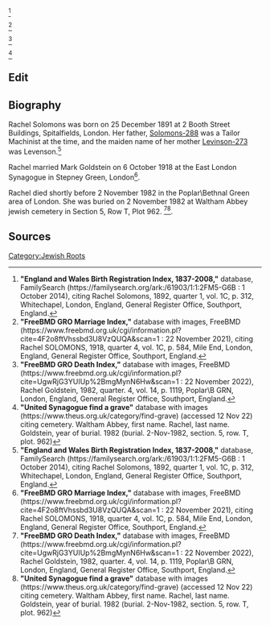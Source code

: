 <ref name="BC1">
'''"England and Wales Birth Registration Index, 1837-2008,"''' database, FamilySearch (https://familysearch.org/ark:/61903/1:1:2FM5-G6B : 1 October 2014),
citing Rachel Solomons, 1892, quarter 1, vol. 1C, p. 312, Whitechapel, London, England, General Register Office, Southport, England.
</ref>

<ref name="MC1">
'''"FreeBMD GRO Marriage Index,"''' database with images, FreeBMD (https://www.freebmd.org.uk/cgi/information.pl?cite=4F2o8ftVhssbd3U8VzQUQA&scan=1 : 22 November 2021), 
citing Rachel SOLOMONS, 1918, quarter 4, vol. 1C, p. 584, Mile End, London, England, General Register Office, Southport, England.
</ref>

<ref name="DC1">
'''"FreeBMD GRO Death Index,"''' database with images, FreeBMD (https://www.freebmd.org.uk/cgi/information.pl?cite=UgwRjG3YUIUp%2BmgMynN6Hw&scan=1 : 22 November 2022),
Rachel Goldstein, 1982, quarter. 4, vol. 14, p. 1119, Poplar\B GRN, London, England, General Register Office, Southport, England.
</ref>

<ref name="BUR1">
'''"United Synagogue find a grave"''' database with images (https://www.theus.org.uk/category/find-grave) (accessed 12 Nov 22)
citing cemetery. Waltham Abbey, first name. Rachel, last name. Goldstein, year of burial. 1982
(burial. 2-Nov-1982, section. 5, row. T, plot. 962)
</ref>




== Edit ==


[[Category:Jewish Roots]]
== Biography ==
Rachel Solomons was born on 25 December 1891 at 2 Booth Street Buildings, Spitalfields, London.  Her father, [[Solomons-288]] was a Tailor Machinist at the time, and the maiden name of her mother [[Levinson-273]] was Levenson.<ref name="BC1">
'''"England and Wales Birth Registration Index, 1837-2008,"''' database, FamilySearch (https://familysearch.org/ark:/61903/1:1:2FM5-G6B : 1 October 2014),
citing Rachel Solomons, 1892, quarter 1, vol. 1C, p. 312, Whitechapel, London, England, General Register Office, Southport, England.
</ref>

Rachel married Mark Goldstein on 6 October 1918 at the East London Synagogue in Stepney Green, London<ref name="MC1">
'''"FreeBMD GRO Marriage Index,"''' database with images, FreeBMD (https://www.freebmd.org.uk/cgi/information.pl?cite=4F2o8ftVhssbd3U8VzQUQA&scan=1 : 22 November 2021), 
citing Rachel SOLOMONS, 1918, quarter 4, vol. 1C, p. 584, Mile End, London, England, General Register Office, Southport, England.
</ref>.

Rachel died shortly before 2 November 1982 in the Poplar\Bethnal Green area of London.  She was buried on 2 November 1982 at Waltham Abbey jewish cemetery in Section 5, Row T, Plot 962. <ref name="DC1">
'''"FreeBMD GRO Death Index,"''' database with images, FreeBMD (https://www.freebmd.org.uk/cgi/information.pl?cite=UgwRjG3YUIUp%2BmgMynN6Hw&scan=1 : 22 November 2022),
Rachel Goldstein, 1982, quarter. 4, vol. 14, p. 1119, Poplar\B GRN, London, England, General Register Office, Southport, England.
</ref><ref name="BUR1">
'''"United Synagogue find a grave"''' database with images (https://www.theus.org.uk/category/find-grave) (accessed 12 Nov 22)
citing cemetery. Waltham Abbey, first name. Rachel, last name. Goldstein, year of burial. 1982
(burial. 2-Nov-1982, section. 5, row. T, plot. 962)
</ref>.

== Sources ==
<references />